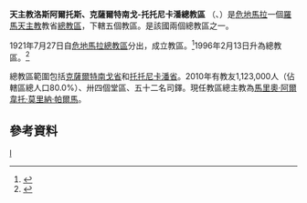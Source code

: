 {{Infobox Roman Catholic diocese
|Roman Catholic Diocese of = 天主教洛斯阿爾托斯、<br>克薩爾特南戈-托托尼卡潘<br>總教區
|Latin name of diocese = Archidioecesis Altensis,<br> Quetzltenanguensis-Totonicapensis
|image =Catedral of Quetzaltenango.jpg
|caption =聖神主教座堂
|location = [[危地馬拉|危地馬拉]]
|territory =[[克薩爾特南戈省|克薩爾特南戈省]]和[[托托尼卡潘省|托托尼卡潘省]]
|population =1,123,000
|rite = 拉丁禮
|patron = 
|province = 
|established = 1921年
|cathedral = [[聖神主教座堂_(克薩爾特南戈)|聖神主教座堂]]
|co-cathedral =[[聖彌額爾副主教座堂_(托托尼卡潘)|聖彌額爾副主教座堂]]
|leadership = [[總主教|總主教]]
|website = [http://arquidiocesisdelosaltos.org/index.php 官方網頁]
|教宗 =
|metropolitan =[[馬里奧·阿爾韋托·莫里納·帕爾馬|馬里奧·阿爾韋托·莫里納·帕爾馬]]
|ordinary = 
|coadjutor bishop =
|auxiliary =
|emeritus=
}}

'''天主教洛斯阿爾托斯、克薩爾特南戈-托托尼卡潘總教區''' （{{lang-la|Archidioecesis Altensis, Quetzltenanguensis-Totonicapensis}}、{{lang-es|Arquidiócesis de Los Altos Quetzaltenango-Totonicapán}}）是[[危地馬拉|危地馬拉]]一個[[羅馬天主教|羅馬天主教]]教省[[總教區|總教區]]，下轄五個教區。是該國兩個總教區之一。

1921年7月27日自[[天主教危地馬拉總教區|危地馬拉總教區]]分出，成立教區。<ref>{{cite journal
|journal=[[宗座公報|宗座公報]]
|publisher=梵蒂岡出版社
|date=1928年
|volume=20
|title=''Suprema''
|page=297
|url=http://www.vatican.va/archive/aas/documents/AAS%2020%20%5B1928%5D%20-%20ocr.pdf
|access-date=2013-05-22
|archive-date=2010-03-27
|archive-url=https://web.archive.org/web/20100327070845/http://www.vatican.va/archive/aas/documents/AAS%2020%20%5B1928%5D%20-%20ocr.pdf
|dead-url=no
}}</ref>1996年2月13日升為總教區。<ref>{{Cite web |url=http://www.vatican.va/holy_father/john_paul_ii/apost_constitutions/documents/hf_jp-ii_apc_19960213_de-spirituali-christifidelium_lt.html |title=升為總教區的宗座憲令 |access-date=2013-05-22 |archive-date=2014-05-18 |archive-url=https://web.archive.org/web/20140518002816/http://www.vatican.va/holy_father/john_paul_ii/apost_constitutions/documents/hf_jp-ii_apc_19960213_de-spirituali-christifidelium_lt.html |dead-url=no }}</ref>

總教區範圍包括[[克薩爾特南戈省|克薩爾特南戈省]]和[[托托尼卡潘省|托托尼卡潘省]]。2010年有教友1,123,000人（佔轄區總人口80.0%）、卅四個堂區、五十二名司鐸。現任教區總主教為[[馬里奧·阿爾韋托·莫里納·帕爾馬|馬里奧·阿爾韋托·莫里納·帕爾馬]]。

==參考資料==
{{reflist}}
{{危地馬拉天主教教區}}
[[Category:危地馬拉天主教教區|l]]